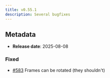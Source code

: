 ```yaml
---
title: v0.55.1
description: Several bugfixes
---
```


## Metadata

- **Release date**: 2025-08-08

### Fixed

- [#583](https://github.com/InditexTech/weavejs/issues/583) Frames can be rotated (they shouldn't)
